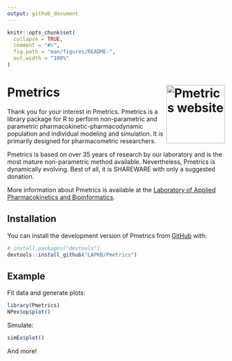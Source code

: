 ```yaml
---
output: github_document
---
```


<!-- README.md is generated from README.Rmd. Please edit that file -->

```r
knitr::opts_chunk$set(
  collapse = TRUE,
  comment = "#>",
  fig.path = "man/figures/README-",
  out.width = "100%"
)
```

# Pmetrics <a href="https://lapkb.github.io/Pmetrics/"><img src="man/figures/logo.png" align="right" height="135" alt="Pmetrics website" /></a>

Thank you for your interest in Pmetrics. Pmetrics is a library package for R to perform non-parametric and parametric pharmacokinetic-pharmacodynamic population and individual modeling and simulation. It is primarily designed for pharmacometric researchers.

Pmetrics is based on over 35 years of research by our laboratory and is the most mature non-parametric method available. Nevertheless, Pmetrics is dynamically evolving. Best of all, it is SHAREWARE with only a suggested donation.

More information about Pmetrics is available at the [Laboratory of Applied Pharmacokinetics and Bioinformatics](http://www.lapk.org/Pmetrics.php).


## Installation

You can install the development version of Pmetrics from [GitHub](https://github.com/) with:

``` r
# install.packages("devtools")
devtools::install_github("LAPKB/Pmetrics")
```

## Example

Fit data and generate plots:

```r
library(Pmetrics)
NPex$op$plot()
```

Simulate:

```r
simEx$plot()
```

And more!
